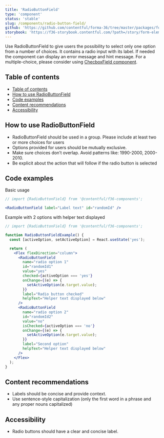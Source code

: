 ```yaml
---
title: 'RadioButtonField'
type: 'component'
status: 'stable'
slug: /components/radio-button-field/
github: 'https://github.com/contentful/forma-36/tree/master/packages/forma-36-react-components/src/components/RadioButtonField'
storybook: 'https://f36-storybook.contentful.com/?path=/story/form-elements-radiobuttonfield--basic'
---
```


Use RadioButtonField to give users the possibility to select only one option from a number of choices. It contains a radio input with its label. If needed the component can display an error message and hint message. For a multiple-choice, please consider using [ChecboxField component](https://f36.contentful.com/components/checkbox-field/).

## Table of contents

- [Table of contents](#table-of-contents)
- [How to use RadioButtonField](#how-to-use-radiobuttonfield)
- [Code examples](#code-examples)
- [Content recommendations](#content-recommendations)
- [Accessibility](#accessibility)

## How to use RadioButtonField

- RadioButtonField should be used in a group. Please include at least two or more choices for users
- Options provided for users should be mutually exclusive.
- Make sure choices don’t overlap. Avoid patterns like: 1990-2000, 2000-2010.
- Be explicit about the action that will follow if the radio button is selected

## Code examples

Basic usage

```jsx
// import {RadioButtonField} from '@contentful/f36-components';

<RadioButtonField label="Label text" id="randomId" />
```

Example with 2 options with helper text displayed

```jsx
// import {RadioButtonField} from '@contentful/f36-components';

function RadioButtonFieldExample() {
  const [activeOption, setActiveOption] = React.useState('yes');

  return (
    <Flex flexDirection="column">
      <RadioButtonField
        name="radio option 1"
        id="randomId1"
        value="yes"
        checked={activeOption === 'yes'}
        onChange={(e) => {
          setActiveOption(e.target.value);
        }}
        label="Radio button checked"
        helpText="Helper text displayed below"
      />
      <RadioButtonField
        name="radio option 2"
        id="randomId2"
        value="no"
        isChecked={activeOption === 'no'}
        onChange={(e) => {
          setActiveOption(e.target.value);
        }}
        label="Second option"
        helpText="Helper text displayed below"
      />
    </Flex>
  );
}
```

## Content recommendations

- Labels should be concise and provide context.
- Use sentence-style capitalization (only the first word in a phrase and any proper nouns capitalized)

## Accessibility

- Radio buttons should have a clear and concise label.

